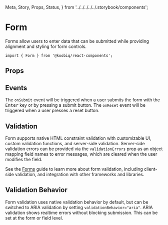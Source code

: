   Meta,
  Story,
  Props,
  Status,
} from '../../../../../.storybook/components';


<Meta of={Stories} />

# Form

<Status variant="experimental" />

Forms allow users to enter data that can be submitted while providing alignment and styling for form controls.

```tsx
import { Form } from '@koobiq/react-components';
```

<Story of={Stories.Base} />

## Props

<Props />

## Events

The `onSubmit` event will be triggered when a user submits the form with the <kbd>Enter</kbd> key
or by pressing a submit button. The `onReset` event will be triggered when a user presses a reset button.

<Story of={Stories.Events} />

## Validation

Form supports native HTML constraint validation with customizable UI, custom validation functions,
and server-side validation. Server-side validation errors can be provided via the
`validationErrors` prop as an object mapping field names to error messages,
which are cleared when the user modifies the field.

<Story of={Stories.Validation} />

See the [Forms](?path=/docs/forms--docs) guide to learn more about form validation,
including client-side validation, and integration with other frameworks and libraries.

## Validation Behavior

Form validation uses native validation behavior by default, but can be switched to ARIA validation
by setting `validationBehavior="aria"`. ARIA validation shows realtime errors without blocking submission.
This can be set at the form or field level.

<Story of={Stories.ValidationBehavior} />

